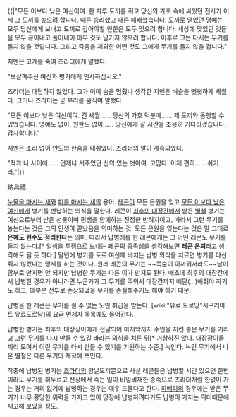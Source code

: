 {{|"모든 이보다 낮은 여신이여. 한 자루 도끼를 쥐고 당신의 가호 속에 싸웠던 전사가 이제 그 도끼를 놓으려 합니다. 때론 승리했고 때론 패배했습니다. 도끼로 얻었던 명예는 모두 당신에게 보내고 도끼로 갚아야할 원한은 모두 잊으려 합니다. 세상에 맺었던 것들을 모두 끊어내고 풀어내어 아무 것도 남기지 않으려 합니다. 이후로 그는 다시는 무기를 들지 않을 것입니다. 그리고 죽음을 제외한 어떤 것도 그에게 무기를 들지 않을 겁니다."  

지멘은 고개를 숙여 즈라더에게 말했다.

"보살펴주신 여신과 병기에게 인사하십시오."

즈라더는 대답하지 않았다. 그가 이미 숨을 멈췄나 생각한 지멘은 벼슬을 뻣뻣하게 세웠다. 그러나 즈라더는 곧 부리를 움직여 말했다.  

"모든 이보다 낮은 여신이여. 긴 세월…… 당신의 가호 덕분에…… 제 도끼와 동행할 수 있었습니다. 명예도 없이, 원한도 없이…… 당신에게 갈 시간을 조용히 기다리겠습니다. 감사합니다." 
 
지멘은 소리 없이 안도의 한숨을 내쉬었다. 즈라더의 말이 계속되었다.  

"적과 나 사이에…… 언제나 서주었던 신의 있는 벗이여. 고맙다. 이제 편히…… 쉬거라."|}}

納兵禮.

[[눈물을 마시는 새]]와 [[피를 마시는 새]]의 용어. [[레콘]]이 모든 은원을 잊고 [[모든 이보다 낮은 여신]]에게 병기를 반납하는 의식을 말한다. 레콘이 [[최후의 대장간]]에서 받은 [[별철]] 병기는 여신으로부터 받은 선물이며 평생을 함께하는 진정한 반려자이고, 따라서 그런 무기를 놓는다는 것은 그의 인생이 끝났음을 의미하는 것. 모든 은원을 잊는다는 것은 말 그대로 '''은혜도 원수도 정리한다'''는 의미. 따라서 납병례를 한 레콘에게는 그 어떤 레콘도 무기를 들지 않는다.[* 일생을 투쟁으로 보내는 레콘의 종족성을 생각해보면 '''레콘 은퇴'''라고 생각해도 될 듯 하다.] 말년에 병기를 도로 여신께 바치는 납병 의식을 치르면 병기를 다신 쥐지 않겠다는 맹세를 하는 것이다. 원래 레콘의 무기는 ~~목숨이 아까워서라도~~남이 함부로 만지면 안 되지만 납병한 무기는 다른 이가 만져도 된다. 애초에 최후의 대장간에서 납병한 경우가 아니라면 누군가가 그 무기를 주워서 대장간까지 배달(...)해줘야 하기도 하고, 대부분 전투로 손상되었을 무기를 손질해주기도 해야 하기 때문.



납병을 한 레콘은 무기를 쥘 수 없는 노인 취급을 받는다. [wiki:"유료 도로당"시구리아트 유료도로당]의 요금 면제자 목록에도 들어간다.

납병한 병기는 최후의 대장장이에게 전달되어 마지막까지 주인을 지킨 좋은 무기를 기리고 그런 무기를 다시 만들 수 있길 바라는 의식을 치른 뒤[* 거창하진 않다. 대장장이들끼리 모여서 이런 무기를 다시 만들 수 있기를 기원하는 수준.] 녹인다. 녹인 무기에서 나온 별철은 다른 무기의 제작에 쓰인다.

작중에 납병된 병기는 [[즈라더]]의 양날도끼뿐으로 사실 레콘들은 납병할 시간 있으면 한번이라도 무기를 휘두르고 전장에서 죽는 일이 비일비재한 종족으로 즈라더처럼 한없이 가는 경우는 거의 없기에 납병하는 경우는 매우 드물다고 한다. [[히베리]]의 경우에는 받은 무기가 너무 황당한 위력을 가지고 있어 당장에 납병하려다가도 납병이 가지는 의미때문에 재고해 보았을 정도.   
